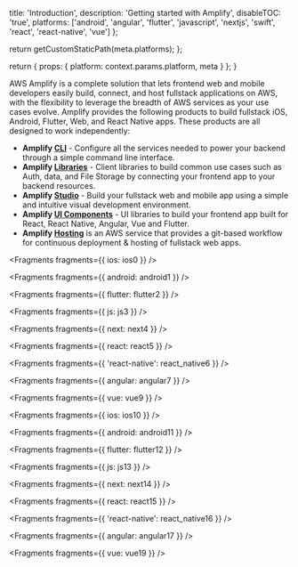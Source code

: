 
  title: 'Introduction',
  description: 'Getting started with Amplify',
  disableTOC: 'true',
  platforms: ['android', 'angular', 'flutter', 'javascript', 'nextjs', 'swift', 'react', 'react-native', 'vue']
};

  return getCustomStaticPath(meta.platforms);
};

  return {
    props: {
      platform: context.params.platform,
      meta
    }
  };
}

AWS Amplify is a complete solution that lets frontend web and mobile developers easily build, connect, and host fullstack applications on AWS, with the flexibility to leverage the breadth of AWS services as your use cases evolve. Amplify provides the following products to build fullstack iOS, Android, Flutter, Web, and React Native apps. These products are all designed to work independently:

- **Amplify [CLI](/cli)** - Configure all the services needed to power your backend through a simple command line interface.
- **Amplify [Libraries](/lib)** - Client libraries to build common use cases such as Auth, data, and File Storage by connecting your frontend app to your backend resources.
- **Amplify [Studio](/console)** - Build your fullstack web and mobile app using a simple and intuitive visual development environment.
- **Amplify [UI Components](https://ui.docs.amplify.aws/)** - UI libraries to build your frontend app built for React, React Native, Angular, Vue and Flutter.
- **Amplify [Hosting](https://aws.amazon.com/amplify/hosting/)** is an AWS service that provides a git-based workflow for continuous deployment & hosting of fullstack web apps.


<Fragments fragments={{ ios: ios0 }} />


<Fragments fragments={{ android: android1 }} />


<Fragments fragments={{ flutter: flutter2 }} />


<Fragments fragments={{ js: js3 }} />


<Fragments fragments={{ next: next4 }} />


<Fragments fragments={{ react: react5 }} />


<Fragments fragments={{ 'react-native': react_native6 }} />


<Fragments fragments={{ angular: angular7 }} />


<Fragments fragments={{ vue: vue9 }} />


<Fragments fragments={{ ios: ios10 }} />


<Fragments fragments={{ android: android11 }} />


<Fragments fragments={{ flutter: flutter12 }} />


<Fragments fragments={{ js: js13 }} />


<Fragments fragments={{ next: next14 }} />


<Fragments fragments={{ react: react15 }} />


<Fragments fragments={{ 'react-native': react_native16 }} />


<Fragments fragments={{ angular: angular17 }} />


<Fragments fragments={{ vue: vue19 }} />
